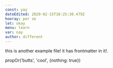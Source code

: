 ```yaml
---
const: yay
dateEdited: 2020-02-15T18:25:38.479Z
hooray: per se
let: okay
menu: learn
var: nay
author: different
---
```


this is another example file! it has frontmatter in it!.


propOr('butts', 'cool', {nothing: true})

